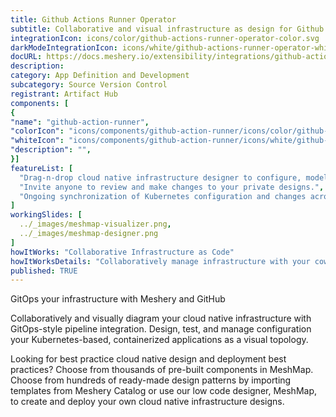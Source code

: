 ```yaml
---
title: Github Actions Runner Operator
subtitle: Collaborative and visual infrastructure as design for Github Actions Runner Operator
integrationIcon: icons/color/github-actions-runner-operator-color.svg
darkModeIntegrationIcon: icons/white/github-actions-runner-operator-white.svg
docURL: https://docs.meshery.io/extensibility/integrations/github-actions-runner-operator
description: 
category: App Definition and Development
subcategory: Source Version Control
registrant: Artifact Hub
components: [
{
"name": "github-action-runner",
"colorIcon": "icons/components/github-action-runner/icons/color/github-action-runner-color.svg",
"whiteIcon": "icons/components/github-action-runner/icons/white/github-action-runner-white.svg",
"description": "",
}]
featureList: [
  "Drag-n-drop cloud native infrastructure designer to configure, model, and deploy your workloads.",
  "Invite anyone to review and make changes to your private designs.",
  "Ongoing synchronization of Kubernetes configuration and changes across any number of clusters."
]
workingSlides: [
  ../_images/meshmap-visualizer.png,
  ../_images/meshmap-designer.png
]
howItWorks: "Collaborative Infrastructure as Code"
howItWorksDetails: "Collaboratively manage infrastructure with your coworkers synchronously sharing the same designs."
published: TRUE
---
```

<p>
GitOps your infrastructure with Meshery and GitHub
</p>
<p>
    Collaboratively and visually diagram your cloud native infrastructure with GitOps-style pipeline integration. Design, test, and manage configuration your Kubernetes-based, containerized applications as a visual topology.
</p>
<p>
    Looking for best practice cloud native design and deployment best practices? Choose from thousands of pre-built components in MeshMap. Choose from hundreds of ready-made design patterns by importing templates from Meshery Catalog or use our low code designer, MeshMap, to create and deploy your own cloud native infrastructure designs.
</p>
